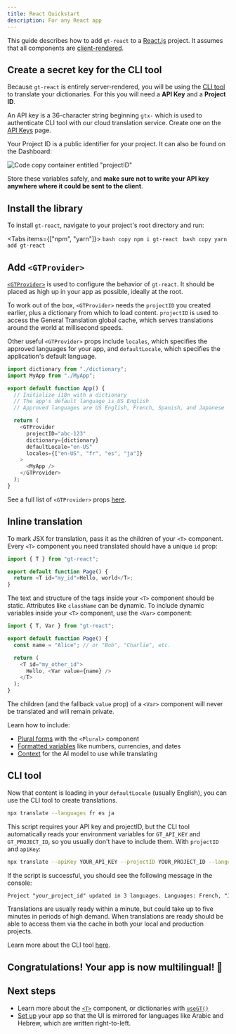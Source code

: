 ```yaml
---
title: React Quickstart
description: For any React app
---
```


This guide describes how to add `gt-react` to a [React.js](https://react.dev) project. It assumes that all components are [client-rendered](<https://react.dev/reference/rsc/use-client#noun-labs-1201738-(2)>).

## Create a secret key for the CLI tool

Because `gt-react` is entirely server-rendered, you will be using the [CLI tool](/cli) to translate your dictionaries.
For this you will need a **API Key** and a **Project ID**.

An API key is a 36-character string beginning `gtx-` which is used to authenticate CLI tool with our cloud translation service. Create one on the [API Keys](https://www.generaltranslation.com/dashboard/redirect/api-keys) page.

Your Project ID is a public identifier for your project. It can also be found on the Dashboard:

![Code copy container entitled "projectID"](/screenshots/project_id.png)

Store these variables safely, and **make sure not to write your API key anywhere where it could be sent to the client**.

## Install the library

To install `gt-react`, navigate to your project's root directory and run:

<Tabs items={["npm", "yarn"]}>
  <Tab value="npm">```bash copy npm i gt-react ```</Tab>
  <Tab value="yarn">```bash copy yarn add gt-react ```</Tab>
</Tabs>

## Add `<GTProvider>`

[`<GTProvider>`](/docs/gt-react/provider#config) is used to configure the behavior of `gt-react`. It should be placed as high up in your app as possible, ideally at the root.

To work out of the box, `<GTProvider>` needs the `projectID` you created earlier, plus a dictionary from which to load content.
`projectID` is used to access the General Translation global cache, which serves translations around the world at millisecond speeds.

Other useful `<GTProvider>` props include `locales`, which specifies the approved languages for your app, and `defaultLocale`, which specifies the application's default language.

```js copy
import dictionary from "./dictionary";
import MyApp from "./MyApp";

export default function App() {
  // Initialize i18n with a dictionary
  // The app's default language is US English
  // Approved languages are US English, French, Spanish, and Japanese

  return (
    <GTProvider
      projectID="abc-123"
      dictionary={dictionary}
      defaultLocale="en-US"
      locales={["en-US", "fr", "es", "ja"]}
    >
      <MyApp />
    </GTProvider>
  );
}
```

See a full list of `<GTProvider>` props [here](/docs/gt-react/gt-provider#config).

## Inline translation

To mark JSX for translation, pass it as the children of your `<T>` component.
Every `<T>` component you need translated should have a unique `id` prop:

```js copy
import { T } from "gt-react";

export default function Page() {
  return <T id="my_id">Hello, world</T>;
}
```

The text and structure of the tags inside your `<T>` component should be static.
Attributes like `className` can be dynamic.
To include dynamic variables inside your `<T>` component, use the `<Var>` component:

```js copy
import { T, Var } from "gt-react";

export default function Page() {
  const name = "Alice"; // or "Bob", "Charlie", etc.

  return (
    <T id="my_other_id">
      Hello, <Var value={name} />
    </T>
  );
}
```

The children (and the fallback `value` prop) of a `<Var>` component will never be translated and will remain private.

Learn how to include:

- [Plural forms](/docs/gt-react/plurals) with the `<Plural>` component
- [Formatted variables](/docs/gt-react/variables) like numbers, currencies, and dates
- [Context](/docs/gt-react#context) for the AI model to use while translating

## CLI tool

Now that content is loading in your `defaultLocale` (usually English), you can use the CLI tool to create translations.

```bash copy
npx translate --languages fr es ja
```

This script requires your API key and projectID, but the CLI tool automatically reads your environment variables for `GT_API_KEY` and `GT_PROJECT_ID`, so you usually don't have to include them.
With `projectID` and `apiKey`:

```bash copy
npx translate --apiKey YOUR_API_KEY --projectID YOUR_PROJECT_ID --languages fr es ja
```

If the script is successful, you should see the following message in the console:

```txt
Project "your_project_id" updated in 3 languages. Languages: French, "Japanese, Spanish. Translations are usually live within a minute. Check status: www.generaltranslation.com/dashboard.
```

Translations are usually ready within a minute, but could take up to five minutes in periods of high demand. When translations are ready should be able to access them via the cache in both your local and production projects.

Learn more about the CLI tool [here](/docs/gt-react/cli).

## Congratulations! Your app is now multilingual! 🥳

## Next steps

- Learn more about the [`<T>`](/docs/gt-react) component, or dictionaries with [`useGT()`](/docs/gt-react/dictionaries)
- [Set up](/advanced/rtl) your app so that the UI is mirrored for languages like Arabic and Hebrew, which are written right-to-left.
